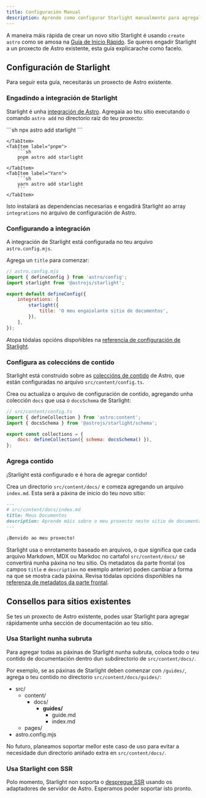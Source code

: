 ```yaml
---
title: Configuración Manual
description: Aprende como configurar Starlight manualmente para agregalo a un proxecto Astro existente.
---
```



A maneira máis rápida de crear un novo sitio Starlight é usando `create astro` como se amosa na [Guía de Inicio Rápido](/gl/getting-started/#creando-un-novo-proxecto).
Se queres engadir Starlight a un proxecto de Astro existente, esta guía explicarache como facelo.

## Configuración de Starlight

Para seguir esta guía, necesitarás un proxecto de Astro existente.

### Engadindo a integración de Starlight

Starlight é unha [integración de Astro](https://docs.astro.build/es/guides/integrations-guide/). Agregaia ao teu sitio executando o comando `astro add` no directorio raíz do teu proxecto:

<Tabs>
    <TabItem label="npm">
        ```sh
        npx astro add starlight
        ```

    </TabItem>
    <TabItem label="pnpm">
        ```sh
        pnpm astro add starlight
        ```
    </TabItem>
    <TabItem label="Yarn">
        ```sh
        yarn astro add starlight
        ```
    </TabItem>

</Tabs>

Isto instalará as dependencias necesarias e engadirá Starlight ao array `integrations` no arquivo de configuración de Astro.

### Configurando a integración

A integración de Starlight está configurada no teu arquivo `astro.config.mjs`.

Agrega un `title` para comenzar:

```js {7-9}
// astro.config.mjs
import { defineConfig } from 'astro/config';
import starlight from '@astrojs/starlight';

export default defineConfig({
	integrations: [
		starlight({
			title: 'O meu engaiolante sitio de documentos',
		}),
	],
});
```

Atopa tódalas opcións dispoñibles na [referencia de configuración de Starlight](/gl/reference/configuration/).

### Configura as coleccións de contido

Starlight está construido sobre as [coleccións de contido](https://docs.astro.build/es/guides/content-collections/) de Astro, que están configuradas no arquivo `src/content/config.ts`.

Crea ou actualiza o arquivo de configuración de contido, agregando unha colección `docs` que usa o `docsSchema` de Starlight:

```js ins={3,6}
// src/content/config.ts
import { defineCollection } from 'astro:content';
import { docsSchema } from '@astrojs/starlight/schema';

export const collections = {
	docs: defineCollection({ schema: docsSchema() }),
};
```

### Agrega contido

¡Starlight está configurado e é hora de agregar contido!

Crea un directorio `src/content/docs/` e comeza agregando un arquivo `index.md`.
Esta será a páxina de inicio do teu novo sitio:

```md
---
# src/content/docs/index.md
title: Meus Documentos
description: Aprende máis sobre o meu proxecto neste sitio de documentación construido con Starlight.
---

¡Benvido ao meu proxecto!
```

Starlight usa o enrotamento baseado en arquivos, o que significa que cada arquivo Markdown, MDX ou Markdoc no cartafol `src/content/docs/` se convertirá nunha páxina no teu sitio. Os metadatos da parte frontal (os campos `title` e `description` no exemplo anterior) poden cambiar a forma na que se mostra cada páxina.
Revisa tódalas opcións dispoñibles na [referenza de metadatos da parte frontal](/gl/reference/frontmatter/).

## Consellos para sitios existentes

Se tes un proxecto de Astro existente, podes usar Starlight para agregar rápidamente unha sección de documentación ao teu sitio.

### Usa Starlight nunha subruta

Para agregar todas as páxinas de Starlight nunha subruta, coloca todo o teu contido de documentación dentro dun subdirectorio de `src/content/docs/`.

Por exemplo, se as páxinas de Starlight deben comenzar con `/guides/`, agrega o teu contido no directorio `src/content/docs/guides/`:


<FileTree>

- src/
  - content/
    - docs/
      - **guides/**
        - guide.md
        - index.md
  - pages/
- astro.config.mjs

</FileTree>

No futuro, planeamos soportar mellor este caso de uso para evitar a necesidade dun directorio aniñado extra en `src/content/docs/`.

### Usa Starlight con SSR

Polo momento, Starlight non soporta o [despregue SSR](https://docs.astro.build/es/guides/server-side-rendering/) usando os adaptadores de servidor de Astro. Esperamos poder soportar isto pronto.
